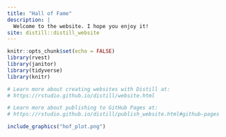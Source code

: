 ```yaml
---
title: "Hall of Fame"
description: |
  Welcome to the website. I hope you enjoy it!
site: distill::distill_website
---
```


```r
knitr::opts_chunk$set(echo = FALSE)
library(rvest)
library(janitor)
library(tidyverse)
library(knitr)

# Learn more about creating websites with Distill at:
# https://rstudio.github.io/distill/website.html

# Learn more about publishing to GitHub Pages at:
# https://rstudio.github.io/distill/publish_website.html#github-pages

```


```r

include_graphics("hof_plot.png")

```




